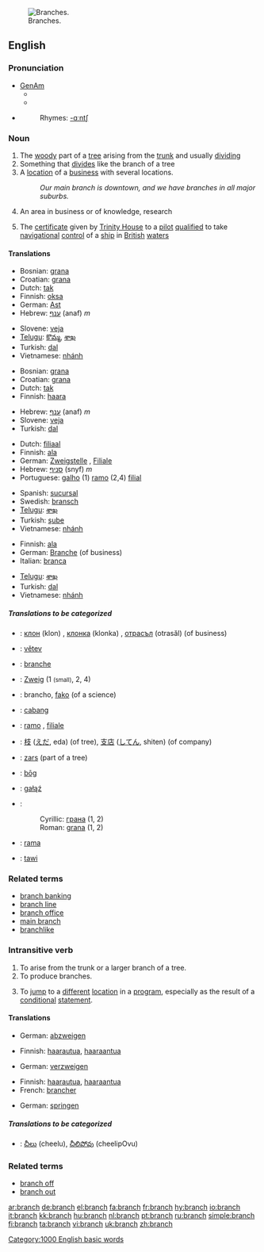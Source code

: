[[Image:Acacia constricta branch.jpg|thumb|right|Branches.]]
==English==

===Pronunciation===
*[[w:General American|GenAm]]
**{{IPA|/brænʧ/}}
**{{SAMPA|/br{ntS/}}
*{{audio|en-us-branch.ogg|Audio (US)}}
*:Rhymes: [[Rhymes:English:-ɑːntʃ|-ɑːntʃ]]

===Noun===
{{en-noun|es}}

# The [[woody]] part of a [[tree]] arising from the [[trunk]] and usually [[dividing]]
# Something that [[divide]]s like the branch of a tree
# A [[location]] of a [[business]] with several locations.
#: ''Our main branch is downtown, and we have branches in all major suburbs.''
# An area in business or of knowledge, research
#{{nautical}} The [[certificate]] given by [[Trinity House]] to a [[pilot]] [[qualified]] to take [[navigational]] [[control]] of a [[ship]] in [[British]] [[water]]s

====Translations====
{{trans-top|The woody part of a tree arising from the trunk and usually dividing}}
*Bosnian: [[grana#Bosnian|grana]] {{f}}
*Croatian: [[grana#Croatian|grana]] {{f}}
*Dutch: [[tak]]
*Finnish: [[oksa]]
*German: [[Ast]] {{m}}
*Hebrew: [[ענף]] (anaf) ''m''
{{trans-mid}}
*Slovene: [[veja]] {{f}}
*[[Telugu]]: [[కొమ్మ]], [[శాఖ]]
*Turkish: [[dal]]
*Vietnamese: [[nhánh]]
{{trans-bottom}}

{{trans-top|Something that divides like the branch of a tree}}
*Bosnian: [[grana#Bosnian|grana]] {{f}}
*Croatian: [[grana#Croatian|grana]] {{f}}
*Dutch: [[tak]]
*Finnish: [[haara]]
{{trans-mid}}
*Hebrew: [[ענף]] (anaf) ''m''
*Slovene: [[veja]] {{f}}
*Turkish: [[dal]]
{{trans-bottom}}

{{trans-top|A location of a business with several locations}}
*Dutch: [[filiaal]]
*Finnish: [[ala]]
*German: [[Zweigstelle]] {{f}}, [[Filiale]] {{f}}
*Hebrew: [[סניף]] (snyf) ''m''
*Portuguese: [[galho]] {{m}} (1) [[ramo]] {{m}} (2,4) [[filial]] {{f}}
{{trans-mid}}
*Spanish: [[sucursal]] {{f}}
*Swedish: [[bransch]]
*[[Telugu]]: [[శాఖ]]
*Turkish: [[şube]]
*Vietnamese: [[nhánh]]
{{trans-bottom}}

{{trans-top|An area in business or of knowledge, research}}
*Finnish: [[ala]]
*German: [[Branche]] (of business)
*Italian: [[branca]] {{f}}
{{trans-mid}}
*[[Telugu]]: [[శాఖ]]
*Turkish: [[dal]]
*Vietnamese: [[nhánh]]
{{trans-bottom}}

{{trans-top|The certificate given by Trinity House to a pilot qualified to take navigational control of a ship in British waters}}
{{trans-mid}}
{{trans-bottom}}

=====Translations to be categorized=====
{{checktrans}}
{{top}}
*{{ttbc|Bulgarian}}: [[клон]] (klon) {{m}}, [[клонка]] (klonka) {{f}}, [[отрасъл]] (otrasăl) {{m}} (of business)
*{{ttbc|Czech}}: [[větev]]
*{{ttbc|French}}: [[branche]] {{f}}
*{{ttbc|German}}: [[Zweig]] {{m}} (1 <small>(small)</small>, 2, 4)
*{{ttbc|Ido}}: brancho, [[fako]] (of a science)
*{{ttbc|Indonesian}}: [[cabang]]
*{{ttbc|Italian}}: [[ramo]] {{m}}, [[filiale]] {{f}}
*{{ttbc|Japanese}}: [[枝]] ([[えだ]], eda) (of tree), [[支店]] ([[してん]], shiten) (of company)
{{mid}}
*{{ttbc|Latvian}}: [[zars]] {{m}} (part of a tree)
*{{ttbc|Old English}}: [[bog|bōg]] {{n}}
*{{ttbc|Polish}}: [[gałąź]] {{f}}
*{{ttbc|Serbian}}:
*:Cyrillic: [[грана#Serbian|грана]] {{f}} (1, 2)
*:Roman: [[grana#Serbian|grana]] {{f}} (1, 2)
*{{ttbc|Spanish}}: [[rama]] {{f}}
*{{ttbc|Swahili}}: [[tawi]]
{{bottom}}

===Related terms===
*[[branch banking]]
*[[branch line]]
*[[branch office]]
*[[main branch]]
*[[branchlike]]

===Intransitive verb===
{{en-verb|branch|es}}

# To arise from the trunk or a larger branch of a tree.
# To produce branches.
# {{computing}} To [[jump]] to a [[different]] [[location]] in a [[program]], especially as the result of a [[conditional]] [[statement]].

====Translations====
{{trans-top|To arise from the trunk or a larger branch of a tree}}
*German: [[abzweigen]]
{{trans-mid}}
{{trans-bottom}}

{{trans-top|To produce branches}}
*Finnish: [[haarautua]], [[haaraantua]]
{{trans-mid}}
*German: [[verzweigen]]
{{trans-bottom}}

{{trans-top|To jump to a different location in a program, especially as the result of a conditional statement}}
*Finnish: [[haarautua]], [[haaraantua]]
*French: [[brancher]]
{{trans-mid}}
*German: [[springen]]
{{trans-bottom}}

=====Translations to be categorized=====
{{checktrans}}
{{top}}
*{{ttbc|Telugu}}: [[చీలు]] (cheelu), [[చీలిపోవు]] (cheelipOvu)
{{mid}}
{{bottom}}

===Related terms===
*[[branch off]]
*[[branch out]]

[[Category:1000 English basic words]]

[[ar:branch]]
[[de:branch]]
[[el:branch]]
[[fa:branch]]
[[fr:branch]]
[[hy:branch]]
[[io:branch]]
[[it:branch]]
[[kk:branch]]
[[hu:branch]]
[[nl:branch]]
[[pt:branch]]
[[ru:branch]]
[[simple:branch]]
[[fi:branch]]
[[ta:branch]]
[[vi:branch]]
[[uk:branch]]
[[zh:branch]]